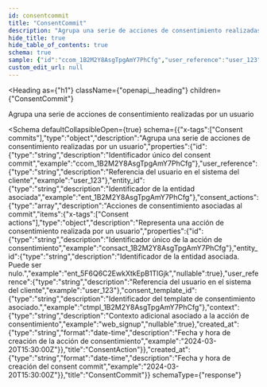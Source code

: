 ```yaml
---
id: consentcommit
title: "ConsentCommit"
description: "Agrupa una serie de acciones de consentimiento realizadas por un usuario"
hide_title: true
hide_table_of_contents: true
schema: true
sample: {"id":"ccom_1B2M2Y8AsgTpgAmY7PhCfg","user_reference":"user_123","entity_id":"ent_1B2M2Y8AsgTpgAmY7PhCfg","consent_actions":[{"id":"consact_1B2M2Y8AsgTpgAmY7PhCfg","entity_id":"ent_5F6Q6C2EwkXtkEpB1TlGjk","user_reference":"user_123","consent_template_id":"ctmpl_1B2M2Y8AsgTpgAmY7PhCfg","context":"web_signup","created_at":"2024-03-20T15:30:00Z"}],"created_at":"2024-03-20T15:30:00Z"}
custom_edit_url: null
---
```



<Heading
  as={"h1"}
  className={"openapi__heading"}
  children={"ConsentCommit"}
>
</Heading>



Agrupa una serie de acciones de consentimiento realizadas por un usuario

<Schema
	defaultCollapsibleOpen={true}
  schema={{"x-tags":["Consent commits"],"type":"object","description":"Agrupa una serie de acciones de consentimiento realizadas por un usuario","properties":{"id":{"type":"string","description":"Identificador único del consent commit","example":"ccom_1B2M2Y8AsgTpgAmY7PhCfg"},"user_reference":{"type":"string","description":"Referencia del usuario en el sistema del cliente","example":"user_123"},"entity_id":{"type":"string","description":"Identificador de la entidad asociada","example":"ent_1B2M2Y8AsgTpgAmY7PhCfg"},"consent_actions":{"type":"array","description":"Acciones de consentimiento asociadas al commit","items":{"x-tags":["Consent actions"],"type":"object","description":"Representa una acción de consentimiento realizada por un usuario","properties":{"id":{"type":"string","description":"Identificador único de la acción de consentimiento","example":"consact_1B2M2Y8AsgTpgAmY7PhCfg"},"entity_id":{"type":"string","description":"Identificador de la entidad asociada. Puede ser nulo.","example":"ent_5F6Q6C2EwkXtkEpB1TlGjk","nullable":true},"user_reference":{"type":"string","description":"Referencia del usuario en el sistema del cliente","example":"user_123"},"consent_template_id":{"type":"string","description":"Identificador del template de consentimiento asociado.","example":"ctmpl_1B2M2Y8AsgTpgAmY7PhCfg"},"context":{"type":"string","description":"Contexto adicional asociado a la acción de consentimiento","example":"web_signup","nullable":true},"created_at":{"type":"string","format":"date-time","description":"Fecha y hora de creación de la acción de consentimiento","example":"2024-03-20T15:30:00Z"}},"title":"ConsentAction"}},"created_at":{"type":"string","format":"date-time","description":"Fecha y hora de creación del consent commit","example":"2024-03-20T15:30:00Z"}},"title":"ConsentCommit"}}
  schemaType={"response"}
>
  
</Schema>
            